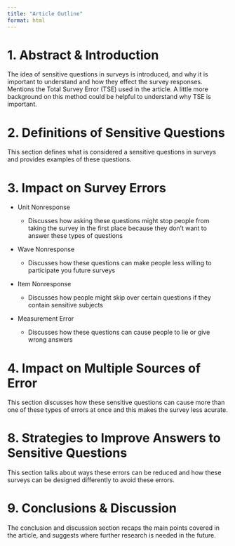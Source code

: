```yaml
---
title: "Article Outline"
format: html
---
```


# 1. Abstract & Introduction

The idea of sensitive questions in surveys is introduced, and why it is important to understand and how they effect the survey responses. Mentions the Total Survey Error (TSE) used in the article. A little more background on this method could be helpful to understand why TSE is important.

# 2. Definitions of Sensitive Questions

This section defines what is considered a sensitive questions in surveys and provides examples of these questions.

# 3. Impact on Survey Errors

-   Unit Nonresponse

    -   Discusses how asking these questions might stop people from taking the survey in the first place because they don't want to answer these types of questions

-   Wave Nonresponse

    -   Discusses how these questions can make people less willing to participate you future surveys

-   Item Nonresponse

    -   Discusses how people might skip over certain questions if they contain sensitive subjects

-   Measurement Error

    -   Discusses how these questions can cause people to lie or give wrong answers

# 4. Impact on Multiple Sources of Error

This section discusses how these sensitive questions can cause more than one of these types of errors at once and this makes the survey less acurate.

# 8. Strategies to Improve Answers to Sensitive Questions

This section talks about ways these errors can be reduced and how these surveys can be designed differently to avoid these errors.

# 9. Conclusions & Discussion

The conclusion and discussion section recaps the main points covered in the article, and suggests where further research is needed in the future.
